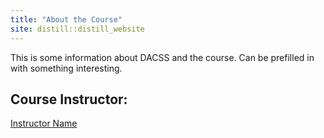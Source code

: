 ```yaml
---
title: "About the Course"
site: distill::distill_website
---
```


This is some information about DACSS and the course. Can be prefilled in with something interesting.


## Course Instructor:
[Instructor Name](instructor.html)

